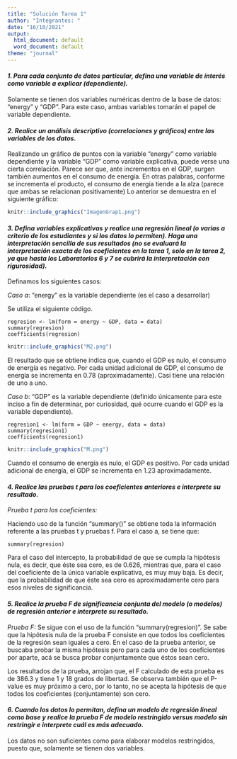 ---
title: "Solución Tarea 1"
author: "Integrantes: "
date: "16/10/2021"
output:
  html_document: default
  word_document: default
theme: "journal"
---

#### *1. Para cada conjunto de datos particular, defina una variable de interés como variable a explicar (dependiente).* 

Solamente se tienen dos variables numéricas dentro de la base de datos: "energy" y "GDP". Para este caso, ambas variables tomarán el papel de variable dependiente.  


#### *2. Realice un análisis descriptivo (correlaciones y gráficos) entre las variables de los datos. *

Realizando un gráfico de puntos con la variable "energy" como variable dependiente y la variable "GDP" como variable explicativa, puede verse una cierta correlación. Parece ser que, ante incrementos en el GDP, surgen también aumentos en el consumo de energía. 
En otras palabras, conforme se incrementa el producto, el consumo de energía tiende a la alza (parece que ambas se relacionan positivamente)
Lo anterior se demuestra en el siguiente gráfico: 


```{r pressure, echo=FALSE, fig.cap="Gráfico de Puntos", out.width = '60%'}
knitr::include_graphics("ImagenGrap1.png")
```

#### *3.  Defina variables explicativas y realice una regresión lineal (o varias a criterio de los estudiantes y si los datos lo permiten). Haga una interpretación sencilla de sus resultados (no se evaluará la interpretación exacta de los coeficientes en la tarea 1, solo en la tarea 2, ya que hasta los Laboratorios 6 y 7 se cubrirá la interpretación con rigurosidad). *


Definamos los siguientes casos: 

*Caso a*: "energy" es la variable dependiente (es el caso a desarrollar)

Se utiliza el siguiente código. 

~~~
regresion <- lm(form = energy ~ GDP, data = data)
summary(regresion)
coefficients(regresion)
~~~


```{r, echo=FALSE, out.width = '60%'}
knitr::include_graphics("M2.png")
```



El resultado que se obtiene indica que, cuando el GDP es nulo, el consumo de energía es negativo. Por cada unidad adicional de GDP, el consumo de energía se incrementa en 0.78 (aproximadamente). Casi tiene una relación de uno a uno. 


*Caso b*: "GDP" es la variable dependiente (definido únicamente para este inciso a fin de determinar, por curiosidad, qué ocurre cuando el GDP es la variable dependiente). 

~~~
regresion1 <- lm(form = GDP ~ energy, data = data)
summary(regresion1)
coefficients(regresion1)
~~~

```{r, echo=FALSE, out.width = '60%'}
knitr::include_graphics("M.png")
```


Cuando el consumo de energía es nulo, el GDP es positivo. Por cada unidad adicional de energía, el GDP se incrementa en 1.23 aproximadamente.  


#### *4. Realice las pruebas t para los coeficientes anteriores e interprete su resultado.*
 

*Prueba t para los coeficientes:* 

Haciendo uso de la función "summary()" se obtiene toda la información referente a las pruebas t y pruebas f. Para el caso a, se tiene que: 

~~~
summary(regresion)
~~~

Para el caso del intercepto, la probabilidad de que se cumpla la hipótesis nula, es decir, que éste sea cero, es de 0.626, mientras que, para el caso del coeficiente de la única variable explicativa, es muy muy baja. Es decir, que la probabilidad de que éste sea cero es aproximadamente cero para esos niveles de significancia. 


#### *5. Realice la prueba F de significancia conjunta del modelo (o modelos) de regresión anterior e interprete su resultado.*


*Prueba F:* 
Se sigue con el uso de la función "summary(regresion)". Se sabe que la hipótesis nula de la prueba F consiste en que todos los coeficientes de la regresión sean iguales a cero. En el caso de la prueba anterior, se buscaba probar la misma hipótesis pero para cada uno de los coeficientes por aparte, acá se busca probar conjuntamente que éstos sean cero. 

Los resultados de la prueba, arrojan que, el F calculado de esta prueba es de 386.3 y tiene 1 y 18 grados de libertad. Se observa también que el P-value es muy próximo a cero, por lo tanto, no se acepta la hipótesis de que todos los coeficientes (conjuntamente) son cero. 


#### *6. Cuando los datos lo permitan, defina un modelo de regresión lineal como base y realice la prueba F de modelo restringido versus modelo sin restringir e interprete cuál es más adecuado.*


Los datos no son suficientes como para elaborar modelos restringidos, puesto que, solamente se tienen dos variables. 



